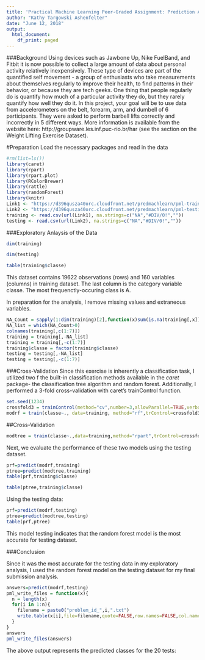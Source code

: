 ---
title: 'Practical Machine Learning Peer-Graded Assignment: Prediction Assignment Writeup'
author: "Kathy Targowski Ashenfelter"
date: "June 12, 2018"
output:
  html_document:
    df_print: paged
---
###Background
Using devices such as Jawbone Up, Nike FuelBand, and Fitbit it is now possible to collect a large amount of data about personal activity relatively inexpensively. These type of devices are part of the quantified self movement - a group of enthusiasts who take measurements about themselves regularly to improve their health, to find patterns in their behavior, or because they are tech geeks. One thing that people regularly do is quantify how much of a particular activity they do, but they rarely quantify how well they do it. In this project, your goal will be to use data from accelerometers on the belt, forearm, arm, and dumbell of 6 participants. They were asked to perform barbell lifts correctly and incorrectly in 5 different ways. More information is available from the website here: http://groupware.les.inf.puc-rio.br/har (see the section on the Weight Lifting Exercise Dataset).

#Preparation
Load the necessary packages and read in the data
```{r results='hide'}
#rm(list=ls())               
library(caret)
library(rpart)
library(rpart.plot)
library(RColorBrewer)
library(rattle)
library(randomForest)
library(knitr)
Link1 <- "https://d396qusza40orc.cloudfront.net/predmachlearn/pml-training.csv"
Link2 <- "https://d396qusza40orc.cloudfront.net/predmachlearn/pml-testing.csv"
training <- read.csv(url(Link1), na.strings=c("NA","#DIV/0!",""))
testing <- read.csv(url(Link2), na.strings=c("NA","#DIV/0!",""))
```
###Exploratory Anlaysis of the Data

```{r}
dim(training)

dim(testing)

table(training$classe)
```

This dataset contains 19622 observations (rows) and 160 variables (columns) in training dataset. The last column is the category variable classe. The most frequenctly-occuring class is A.

In preparation for the analysis, I remove missing values and extraneous variables.

```{r}
NA_Count = sapply(1:dim(training)[2],function(x)sum(is.na(training[,x])))
NA_list = which(NA_Count>0)
colnames(training[,c(1:7)])
training = training[,-NA_list]
training = training[,-c(1:7)]
training$classe = factor(training$classe)
testing = testing[,-NA_list]
testing = testing[,-c(1:7)]
```
###Cross-Validation
Since this exercise is inherently a classification task, I utilized two f the built-in classification methods available in the *caret* package- the classification tree algorithm and random forest. Additionally, I performed a 3-fold cross-validation with caret's trainControl function.

```{r}
set.seed(1234)
crossfold3 = trainControl(method="cv",number=3,allowParallel=TRUE,verboseIter=TRUE)
modrf = train(classe~., data=training, method="rf",trControl=crossfold3)
```
##Cross-Validation
```{r}
modtree = train(classe~.,data=training,method="rpart",trControl=crossfold3)
```
Next, we evaluate the performance of these two models using the testing dataset.

```{r}
prf=predict(modrf,training)
ptree=predict(modtree,training)
table(prf,training$classe)
```

```{r}
table(ptree,training$classe)
```
Using the testing data: 

```{r}
prf=predict(modrf,testing)
ptree=predict(modtree,testing)
table(prf,ptree)
```

This model testing indicates that the random forest model is the most accurate for testing dataset.

###Conclusion

Since it was the most accurate for the testing data in my exploratory analysis, I used the random forest model on the testing dataset for my final submission analysis.
```{r}
answers=predict(modrf,testing)
pml_write_files = function(x){
  n = length(x)
  for(i in 1:n){
    filename = paste0("problem_id_",i,".txt")
    write.table(x[i],file=filename,quote=FALSE,row.names=FALSE,col.names=FALSE)
  }
}
answers
pml_write_files(answers)
```

The above output represents the  predicted classes for the 20 tests: 
